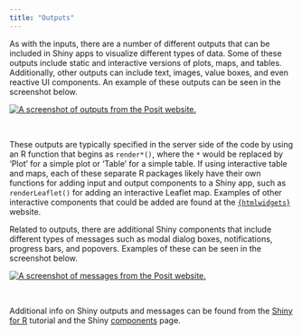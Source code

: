 ```yaml
---
title: "Outputs"
---
```


As with the inputs, there are a number of different outputs that can be included in Shiny apps to visualize different types of data. Some of these outputs include static and interactive versions of plots, maps, and tables. Additionally, other outputs can include text, images, value boxes, and even reactive UI components. An example of these outputs can be seen in the screenshot below.

[![A screenshot of outputs from the Posit website.](src/Shiny_outputs.png)](https://shiny.posit.co/r/components/)

<br>

These outputs are typically specified in the server side of the code by using an R function that begins as `render*()`, where the `*` would be replaced by 'Plot' for a simple plot or 'Table' for a simple table. If using interactive table and maps, each of these separate R packages likely have their own functions for adding input and output components to a Shiny app, such as `renderLeaflet()` for adding an interactive Leaflet map. Examples of other interactive components that could be added are found at the [`{htmlwidgets}`](https://www.htmlwidgets.org/showcase_leaflet.html) website.


Related to outputs, there are additional Shiny components that include different types of messages such as modal dialog boxes, notifications, progress bars, and popovers. Examples of these can be seen in the screenshot below.

[![A screenshot of messages from the Posit website.](src/Shiny_messages.png)](https://shiny.posit.co/r/components/)

<br>

Additional info on Shiny outputs and messages can be found from the [Shiny for R](https://shiny.posit.co/r/getstarted/shiny-basics/lesson4/) tutorial and the Shiny [components](https://shiny.posit.co/r/components/) page.